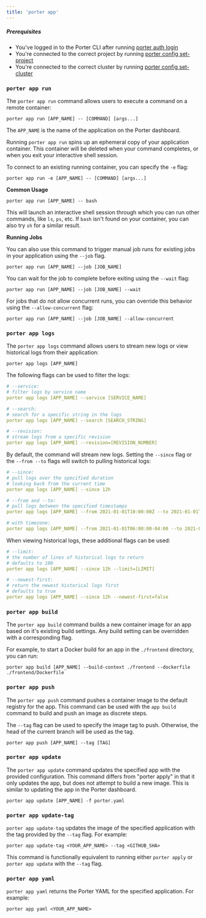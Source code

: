```yaml
---
title: 'porter app'
---
```


##### Prerequisites

- You've logged in to the Porter CLI after running [porter auth login](/enterprise/cli/command-reference/porter-auth)
- You're connected to the correct project by running [porter config set-project](/enterprise/cli/command-reference/porter-config)
- You're connected to the correct cluster by running [porter config set-cluster](/enterprise/cli/command-reference/porter-config)

### `porter app run`[](#porter-run 'Direct link to heading')

The `porter app run` command allows users to execute a command on a remote container:

```
porter app run [APP_NAME] -- [COMMAND] [args...]
```

The `APP_NAME` is the name of the application on the Porter dashboard.

Running `porter app run` spins up an ephemeral copy of your application
container. This container will be deleted when your command completes,
or when you exit your interactive shell session.

To connect to an existing running container, you can specify the `-e` flag:

```
porter app run -e [APP_NAME] -- [COMMAND] [args...]
```

**Common Usage** [](#porter-run-examples 'Direct link to heading')

```
porter app run [APP_NAME] -- bash
```

This will launch an interactive shell session through which you can run other commands, like `ls`, `ps`, etc. If `bash` isn't found on your container, you can also try `sh` for a similar result.

**Running Jobs** [](#porter-run-job-examples 'Direct link to heading')

You can also use this command to trigger manual job runs for existing jobs in your application using the `--job` flag.

```
porter app run [APP_NAME] --job [JOB_NAME]
```

You can wait for the job to complete before exiting using the `--wait` flag:

```
porter app run [APP_NAME] --job [JOB_NAME] --wait
```

For jobs that do not allow concurrent runs, you can override this behavior using the `--allow-concurrent` flag:

```
porter app run [APP_NAME] --job [JOB_NAME] --allow-concurrent
```

### `porter app logs`[](#porter-logs 'Direct link to heading')

The `porter app logs` command allows users to stream new logs or view historical logs from their application:

```
porter app logs [APP_NAME]
```

The following flags can be used to filter the logs:

```yaml
# --service:
# filter logs by service name
porter app logs [APP_NAME] --service [SERVICE_NAME]

# --search:
# search for a specific string in the logs
porter app logs [APP_NAME] --search [SEARCH_STRING]

# --revision:
# stream logs from a specific revision
porter app logs [APP_NAME] --revision=[REVISION_NUMBER]
```

By default, the command will stream new logs. Setting the `--since` flag or the `--from --to` flags will switch to pulling historical logs:

```yaml
# --since:
# pull logs over the specified duration
# looking back from the current time
porter app logs [APP_NAME] --since 12h

# --from and --to:
# pull logs between the specified timestamps
porter app logs [APP_NAME] --from 2021-01-01T10:00:00Z --to 2021-01-01T12:00:00Z

# with timezone:
porter app logs [APP_NAME] --from 2021-01-01T06:00:00-04:00 --to 2021-01-01T08:00:00-04:00
```


When viewing historical logs, these additional flags can be used:

```yaml
# --limit:
# the number of lines of historical logs to return
# defaults to 100
porter app logs [APP_NAME] --since 12h --limit=[LIMIT]

# --newest-first:
# return the newest historical logs first
# defaults to true
porter app logs [APP_NAME] --since 12h --newest-first=false
```

### `porter app build`[](#porter-build 'Direct link to heading')

The `porter app build` command builds a new container image for an app based on it's existing build settings. Any build setting can be overridden with a corresponding flag.

For example, to start a Docker build for an app in the `./frontend` directory, you can run:

```
porter app build [APP_NAME] --build-context ./frontend --dockerfile ./frontend/Dockerfile
```

### `porter app push`[](#porter-push 'Direct link to heading')

The `porter app push` command pushes a container image to the default registry for the app. This command can be used with the `app build` command to build and push an image as discrete steps.

The `--tag` flag can be used to specify the image tag to push. Otherwise, the head of the current branch will be used as the tag.

```
porter app push [APP_NAME] --tag [TAG]
```

### `porter app update`[](#porter-update 'Direct link to heading')

The `porter app update` command updates the specified app with the provided configuration. This command differs from "porter apply" in that it only updates the app, but does not attempt to build a new image. This is similar to updating the app in the Porter dashboard.

```
porter app update [APP_NAME] -f porter.yaml
```

### `porter app update-tag`[](#porter-update-tag 'Direct link to heading')

`porter app update-tag` updates the image of the specified application with the tag provided by the `--tag` flag. For example:

```
porter app update-tag <YOUR_APP_NAME> --tag <GITHUB_SHA>
```

This command is functionally equivalent to running either `porter apply` or `porter app update` with the `--tag` flag.

### `porter app yaml`[](#porter-yaml 'Direct link to heading')

`porter app yaml` returns the Porter YAML for the specified application. For example:

```
porter app yaml <YOUR_APP_NAME>
```
